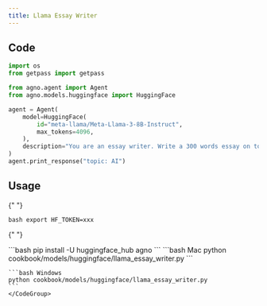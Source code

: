 ```yaml
---
title: Llama Essay Writer
---
```


## Code

```python cookbook/models/huggingface/llama_essay_writer.py
import os
from getpass import getpass

from agno.agent import Agent
from agno.models.huggingface import HuggingFace

agent = Agent(
    model=HuggingFace(
        id="meta-llama/Meta-Llama-3-8B-Instruct",
        max_tokens=4096,
    ),
    description="You are an essay writer. Write a 300 words essay on topic that will be provided by user",
)
agent.print_response("topic: AI")
```

## Usage

<Steps>
  <Snippet file="create-venv-step.mdx" />

{" "}

<Step title="Set your API key">```bash export HF_TOKEN=xxx ```</Step>

{" "}

<Step title="Install libraries">
  ```bash pip install -U huggingface_hub agno ```
</Step>

  <Step title="Run Agent">
    <CodeGroup>
    ```bash Mac
    python cookbook/models/huggingface/llama_essay_writer.py
    ```

    ```bash Windows
    python cookbook/models/huggingface/llama_essay_writer.py
    ```
    </CodeGroup>

  </Step>
</Steps>
